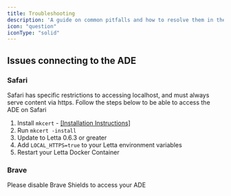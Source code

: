 ```yaml
---
title: Troubleshooting
description: 'A guide on common pitfalls and how to resolve them in the ADE'
icon: "question"
iconType: "solid"
---
```


## Issues connecting to the ADE
### Safari
Safari has specific restrictions to accessing localhost, and must always serve content via https. Follow the steps below to be able to access the ADE on Safari

1. Install `mkcert` - [[Installation Instructions]](https://github.com/FiloSottile/mkcert?tab=readme-ov-file#installation)
1. Run `mkcert -install`
1. Update to Letta 0.6.3 or greater
1. Add `LOCAL_HTTPS=true` to your Letta environment variables
1. Restart your Letta Docker Container

### Brave
Please disable Brave Shields to access your ADE
